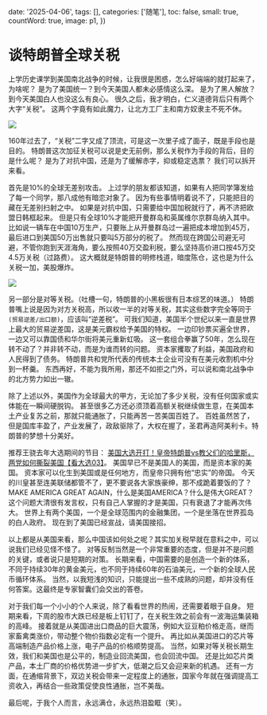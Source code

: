 
  date: '2025-04-06',
  tags: [],
  categories: ['随笔'],
  toc: false,
  small: true,
  countWord: true,
  image: p1,
})

# 谈特朗普全球关税

上学历史课学到美国南北战争的时候，让我很是困惑，怎么好端端的就打起来了，为啥呢？
是为了美国统一？到今天美国人都未必感情这么深。
是为了黑人解放？到今天美国白人也没这么有良心。
很久之后，我才明白，仁义道德背后只有两个大字“关税”。
这两个字竟有如此魔力，让北方工厂主和南方奴隶主不死不休。

<div className={'max-w-[400px]'}>
  <Image src={p1}/>
</div>

160年过去了，“关税”二字又成了顶流，可是这一次里子成了面子，既是手段也是目的。
特朗普这次加征关税可以说是史无前例，那么关税作为手段的背后，目的是什么呢？
是为了对抗中国，还是为了缓解赤字，抑或稳定选票？
我们可以拆开来看。

首先是10%的全球无差别攻击。
上过学的朋友都该知道，如果有人把同学簿发给了每一个同学，那八成他有暗恋对象了。
因为有些事情明着说不了，只能把目的藏在无差别扫射之中。
如果是对抗中国，只需要给中国加税就行了，再不济把欧盟日韩框起来。
但是只有全球10%才能把开曼群岛和英属维尔京群岛纳入其中。
比如说一辆车在中国10万生产，只要账上从开曼群岛过一遍把成本增加到45万，最后进口到美国50万出售就只要叫5万部分的税了。
然而现在跨国公司避无可避，不管你跑到天涯海角，要么按照40万交盈利税，要么坚持高价进口按45万交4.5万关税（过路费）。
这大概就是特朗普的明修栈道，暗度陈仓，这也是为什么关税一加，美股爆炸。


<div className={'max-w-[400px]'}>
  <Image src={p2}/>
</div>

另一部分是对等关税。（吐槽一句，特朗普的小黑板很有日本综艺的味道。）
特朗普嘴上说是因为对方关税高，所以收一半的对等关税，其实这些数字完全等同于`(贸易逆差/出口额)`，应该叫“逆差税”。
可我们知道，美国半个世纪以来一直是世界上最大的贸易逆差国，这是美元霸权给予美国的特权。
一边印钞票买遍全世界，一边又可以靠国债和华尔街将美元重新虹吸。
这一套组合拳赢了50年，怎么现在转不动了？并非转不动，而是为谁而转的问题。
资本家攫取了利益，美国政府和人民得到了债务。
特朗普共和党所代表的传统本土企业可没有在美元收割机中分到一杯羹。
东西再好，不能为我所用，那还不如拒之门外，可以说和南北战争中的北方势力如出一辙。

除了上述以外，美国作为全球最大的甲方，无论加了多少关税，没有任何国家或实体能在一瞬间硬脱钩。
甚至很多乙方还必须顶着高额关税继续做生意，在美国本土产业复苏之前，那就只能通胀了，只能再苦一苦美国百姓了。
百姓虽然苦了，但是国库丰盈了，产业发展了，政敌驱除了，大权在握了，圣君再造阿美利卡。特朗普的梦想十分美好。

推荐王骁去年大选期间的节目：
[美国大选开打！皇帝特朗普vs教父们的哈里斯，两党如何撕裂美国【看大选03】](https://www.bilibili.com/video/BV1hJDNYAENJ/?share_source=copy_web&vd_source=95d2665f8d8e06b69f47334ff5a9ec6a)。
美国早已不是美国人的美国，而是资本家的美国。
资本家可以化生到美国或是任何地方，而皇帝只拥有他“忠实”的帝国。
今天的川皇甚至连美联储都管不了，更不要说各大家族豪绅，那不成跪着要饭的了？
MAKE AMERICA GREAT AGAIN，什么是美国AMERICA？什么是伟大GREAT？
这个问题大清很有发言权，只有自己人掌握的才是美国，只有衰退了才能再次伟大。
世界上有两个美国，一个是全球范围内的金融集团，一个是坐落在世界孤岛的白人政府。
现在到了美国已经宣战，请美国接招。

以上都是从美国来看，那么中国该如何处之呢？其实加关税早就在意料之中，可以说我们已经见怪不怪了。
对等反制当然是一个非常重要的态度，但是并不是问题的关键，或者说只是短期的对策。
长期来看，中国需要的是创造一个新的体系，不同于持续30年的黄金美元，也不同于持续60年的石油美元，一个新的全球人民币循环体系。
当然，以我短浅的知识，只能提出一些不成熟的问题，却并没有任何答案。这最终是专家智囊们会交出的答卷。

对于我们每一个小小的个人来说，除了看看世界的热闹，还需要着眼于自身。
短期来看，下周的股市大跌已经是板上钉钉了，在关税生效之前会有一波海运集装箱的高峰。
接着就是从美国进出口商品的巨大震荡，例如大豆豆粕价格走高，继而家畜禽类涨价，带动整个物价指数必定有一个提升。
再比如从美国进口的芯片等高端制造产品价格上涨，电子产品的价格顺势提高。
当然，如果对等关税长期生效，我们和美国也是公平的，制造业回流美国，也会回流中国。
还是比如芯片类产品，本土厂商的价格优势进一步扩大，低潮之后又会迎来新的机遇。
还有一方面，在通缩背景下，双边关税会带来一定程度上的通胀，国家今年就在强调提高工资收入，再结合一些政策促使良性通胀，岂不美哉。

最后呢，于我个人而言，永远满仓，永远热泪盈眶（笑）。